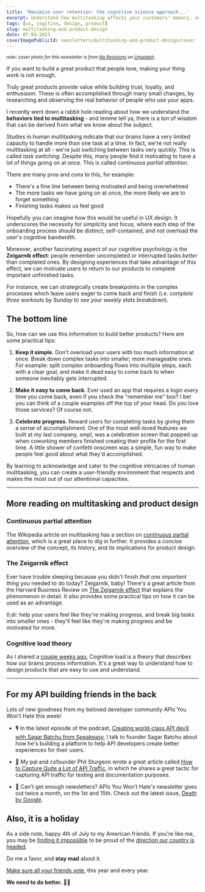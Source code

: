 ```yaml
---
title: 'Maximize user retention: the cognitive science approach...'
excerpt: Understand how multitasking affects your customers' memory, and improve your product design and engagement with cognitive psychology and the Zeigarnik effect.
tags: [ux, cogition, design, product]
slug: multitasking-and-product-design
date: 07-04-2023
coverImagePublicId: newsletters/multitasking-and-product-design/cover
---
```


<small>

_note: cover photo for this newsletter is from [No Revisions](https://unsplash.com/it/@norevisions?utm_source=unsplash&utm_medium=referral&utm_content=creditCopyText) on [Unsplash](https://unsplash.com/s/photos/office?utm_source=unsplash&utm_medium=referral&utm_content=creditCopyText)_.

</small>

If you want to build a great product that people love, making your thing _work_ is not enough.

Truly great products provide value while building trust, loyalty, and enthusiasm. These is often accomplished through many small changes, by researching and observing the real behavior of people who use your apps.

I recently went down a rabbit hole reading about how we understand the **behaviors tied to multitasking** - and lemme tell ya, there is a _ton_ of wisdom that can be derived from what we know about the subject.

Studies in human multitasking indicate that our brains have a very limited capacity to handle more than one task at a time. In fact, we're not really multitasking at all - we're just switching between tasks very quickly. This is called _task switching_. Despite this, many people find it motivating to have a lot of things going on at once. This is called _continuous partial attention_.

There are many pros and cons to this, for example:

- There's a fine line between being motivated and being overwhelmed
- The more tasks we have going on at once, the more likely we are to forget something
- Finishing tasks makes us feel good

Hopefully you can imagine how this would be useful in UX design. It underscores the necessity for simplicity and focus, where each step of the onboarding process should be distinct, self-contained, and not overload the user's cognitive bandwidth.

Moreover, another fascinating aspect of our cognitive psychology is the **Zeigarnik effect**: people remember uncompleted or interrupted tasks _better_ than completed ones. By designing experiences that take advantage of this effect, we can motivate users to return to our products to complete important unfinished tasks.

For instance, we can strategically create breakpoints in the complex processes which leave users eager to come back and finish (i.e. _complete three workouts by Sunday to see your weekly stats breakdown_).

## The bottom line

So, how can we use this information to build better products? Here are some practical tips:

1. **Keep it simple**. Don't overload your users with too much information at once. Break down complex tasks into smaller, more manageable ones. For example: split complex onboarding flows into multiple steps, each with a clear goal, and make it dead easy to come back to when someone inevitably gets interrupted.

2. **Make it easy to come back**. Ever used an app that requires a login _every_ time you come back, even if you check the "remember me" box? I bet you can think of a couple examples off the top of your head. Do _you_ love those services? Of course not.

3. **Celebrate progress**. Reward users for completing tasks by giving them a sense of accomplishment. One of the most well-loved features we built at my last company, smpl, was a celebration screen that popped up when coworking members finished creating their profile for the first time. A little shower of confetti onscreen was a simple, fun way to make people feel good about what they'd accomplished.

By learning to acknowledge and cater to the cognitive intricacies of human multitasking, you can create a user-friendly environment that respects and makes the most out of our attentional capacities.

---

## More reading on multitasking and product design

### Continuous partial attention

The Wikipedia article on multitasking has a section on [continuous partial attention](https://en.wikipedia.org/wiki/Human_multitasking#Continuous_partial_attention), which is a great place to dig in further. It provides a concise overview of the concept, its history, and its implications for product design.

### The Zeigarnik effect

Ever have trouble sleeping because you didn't finish _that one important thing_ you needed to do today? Zeigarnik, baby! There's a great article from the Harvard Business Review on [The Zeigarnik effect](https://hbr.org/2020/10/why-your-brain-dwells-on-unfinished-tasks) that explains the phenomenon in detail. It also provides some practical tips on how it can be used as an advantage.

tl;dr: help your users feel like they're making progress, and break big tasks into smaller ones - they'll feel like they're making progress and be motivated for more.

### Cognitive load theory

As I shared a [couple weeks ago](https://mikebifulco.com/newsletter/cognitive-load-ux-and-why-you-should-care), Cognitive load is a theory that describes how our brains process information. It's a great way to understand how to design products that are easy to use and understand.

---

## For my API building friends in the back

Lots of new goodness from my beloved developer community APIs You Won't Hate this week!

- 🎙️ In the latest episode of the podcast, [Creating world-class API devX with Sagar Batchu from Speakeasy](https://apisyouwonthate.com/podcast/sagar-batchu-from-speakeasy/), I talk to founder Sagar Batchu about how he's building a platform to help API developers create better experiences for their users.

- 🚥 My pal and cofounder Phil Sturgeon wrote a great article called [How to Capture Quite a Lot of API Traffic](https://apisyouwonthate.com/blog/capture-api-traffic-using-optic/), in which he shares a great tactic for capturing API traffic for testing and documentation purposes.

- 📰 Can't get enough newsletters? APIs You Won't Hate's newsletter goes out twice a month, on the 1st and 15th. Check out the latest issue, [Death by Google](https://apisyouwonthate.com/newsletter/death-by-google/).

## Also, it is a holiday

As a side note, happy 4th of July to my American friends. If you're like me, you may be [finding it impossible](https://chicago.suntimes.com/2023/7/4/23779869/supreme-court-lgbtq-rights-segregation-website-designer-letters) to be proud of the [direction our country is headed](https://www.politico.com/news/magazine/2023/06/25/mag-tsai-ziegler-movementjudges-00102758).

Do me a favor, and **stay mad** about it.

[Make sure all your friends vote](https://vote.org), this year and every year.

**We need to do better.** ✊🏽

<br />
